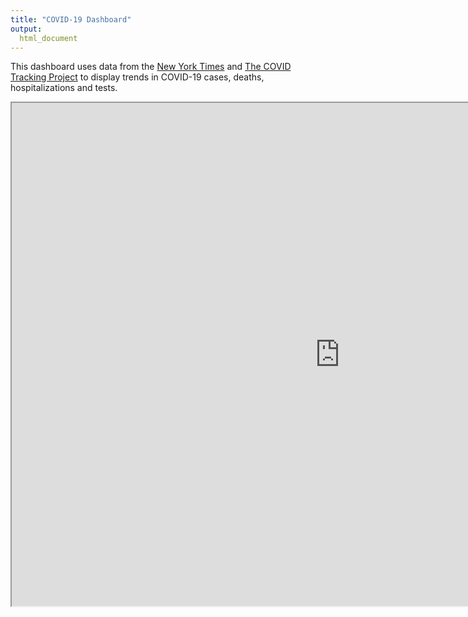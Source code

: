 ```yaml
---
title: "COVID-19 Dashboard"
output:
  html_document
---
```


This dashboard uses data from the [New York Times](https://github.com/nytimes/covid-19-data) and [The COVID Tracking Project](https://covidtracking.com/) to display trends in COVID-19 cases, deaths, hospitalizations and tests.

<iframe src="https://public.tableau.com/views/COVIDDashboard-Public/NationalOverview?:showVizHome=no&:embed=true" scrolling="no"
 width="1050" height="805"></iframe>